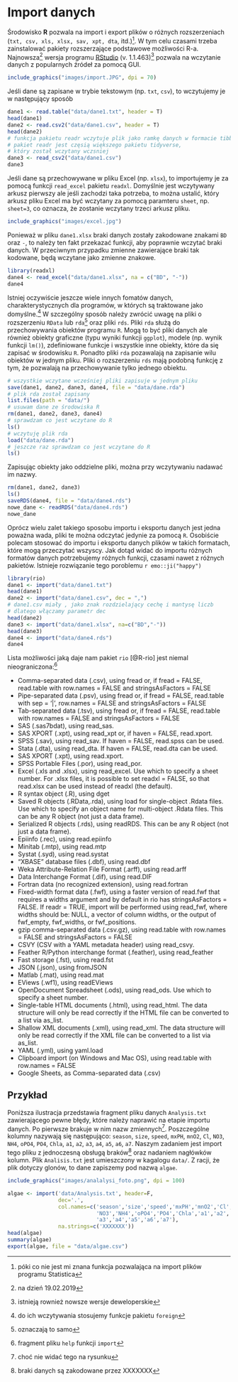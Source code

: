 # Import danych {#roz1}

Środowisko **R** pozwala na import i export plików o różnych rozszerzeniach (`txt, csv, xls, xlsx, sav, xpt, dta`, itd.)^[póki co nie jest mi znana funkcja pozwalająca na import plików programu Statistica]. W tym celu czasami trzeba zainstalować pakiety rozszerzające podstawowe możliwości R-a. Najnowsza^[na dzień 19.02.2019] wersja programu [RStudio](https://www.rstudio.com) (v. 1.1.463)^[istnieją rownież nowsze wersje deweloperskie]  pozwala na wczytanie danych z popularnych źródeł za pomocą GUI.

```r
include_graphics("images/import.JPG", dpi = 70)
```

Jeśli dane są zapisane w trybie tekstowym (np. `txt`, `csv`), to wczytujemy je w następujący sposób

```r
dane1 <- read.table("data/dane1.txt", header = T)
head(dane1)
dane2 <- read.csv2("data/dane1.csv", header = T)
head(dane2)
# funkcja pakietu readr wczytuje plik jako ramkę danych w formacie tibble
# pakiet readr jest częsią większego pakietu tidyverse, 
# który został wczytany wczsniej
dane3 <- read_csv2("data/dane1.csv")
dane3
```

Jeśli dane są przechowywane w pliku Excel (np. `xlsx`), to importujemy je za pomocą funkcji `read_excel` pakietu `readxl`. Domyślnie jest wczytywany arkusz pierwszy ale jeśli zachodzi taka potrzeba, to można ustalić, który arkusz pliku Excel ma być wczytany za pomocą paramteru `sheet`, np. `sheet=3`, co oznacza, że zostanie wczytany trzeci arkusz pliku.

```r
include_graphics("images/excel.jpg")
```

Ponieważ w pliku `dane1.xlsx` braki danych zostały zakodowane znakami `BD` oraz `-`, to należy ten fakt przekazać funkcji, aby poprawnie wczytać braki danych. W przeciwnym przypadku zmienne zawierające braki tak kodowane, będą wczytane jako zmienne znakowe.

```r
library(readxl)
dane4 <- read_excel("data/dane1.xlsx", na = c("BD", "-"))
dane4
```

Istniej oczywiście jeszcze wiele innych fomatów danych, charakterystycznych dla programów, w których są traktowane jako domyślne.^[do ich wczytywania stosujemy funkcje pakietu `foreign`] W szczególny sposób należy zwrócić uwagę na pliki o rozszerzeniu `RData` lub `rda`^[oznaczają to samo] oraz pliki `rds`. Pliki `rda` służą do przechowywania obiektów programu `R`. Mogą to być pliki danych ale również obiekty graficzne (typu wyniki funkcji `ggplot`), modele (np. wynik funkcji `lm()`), zdefiniowane funkcje i wszystkie inne obiekty, które da się zapisać w środowisku `R`. Ponadto pliki `rda` pozawalają na zapisanie wilu obiektów w jednym pliku. Pliki o rozszerzeniu `rds` mają podobną funkcję z tym, że pozwalają na przechowywanie tylko jednego obiektu.

```r
# wszystkie wczytane wcześniej pliki zapisuje w jednym pliku
save(dane1, dane2, dane3, dane4, file = "data/dane.rda")
# plik rda został zapisany
list.files(path = "data/")
# usuwam dane ze środowiska R
rm(dane1, dane2, dane3, dane4)
# sprawdzam co jest wczytane do R
ls()
# wczytuję plik rda
load("data/dane.rda")
# jeszcze raz sprawdzam co jest wczytane do R
ls()
```

Zapisując obiekty jako oddzielne pliki, można przy wczytywaniu nadawać im nazwy.

```r
rm(dane1, dane2, dane3)
ls()
saveRDS(dane4, file = "data/dane4.rds")
nowe_dane <- readRDS("data/dane4.rds")
nowe_dane
```

Oprócz wielu zalet takiego sposobu importu i eksportu danych jest jedna poważna wada, pliki te można odczytać jedynie za pomocą `R`. Osobiście polecam stosować do importu i eksportu danych plików w takich formatach, które mogą przeczytać wszyscy. Jak dotąd widać do importu różnych formatów danych potrzebujemy różnych funkcji, czasami nawet z różnych pakietów. Istnieje rozwiązanie tego poroblemu `r emo::ji("happy")`

```r
library(rio)
dane1 <- import("data/dane1.txt")
head(dane1)
dane2 <- import("data/dane1.csv", dec = ",")
# dane1.csv miały , jako znak rozdzielający cechę i mantysę liczb
# dlatego włączamy parametr dec
head(dane2)
dane3 <- import("data/dane1.xlsx", na=c("BD","-"))
head(dane3)
dane4 <- import("data/dane4.rds")
dane4
```


Lista możliwości jaką daje nam pakiet `rio` [@R-rio] jest niemal nieograniczona:^[fragment pliku `help` funkcji `import`]

- Comma-separated data (.csv), using fread or, if fread = FALSE, read.table with row.names = FALSE and stringsAsFactors = FALSE
- Pipe-separated data (.psv), using fread or, if fread = FALSE, read.table with sep = '|', row.names = FALSE and stringsAsFactors = FALSE
- Tab-separated data (.tsv), using fread or, if fread = FALSE, read.table with row.names = FALSE and stringsAsFactors = FALSE
- SAS (.sas7bdat), using read_sas.
- SAS XPORT (.xpt), using read_xpt or, if haven = FALSE, read.xport.
- SPSS (.sav), using read_sav. If haven = FALSE, read.spss can be used.
- Stata (.dta), using read_dta. If haven = FALSE, read.dta can be used.
- SAS XPORT (.xpt), using read.xport.
- SPSS Portable Files (.por), using read_por.
- Excel (.xls and .xlsx), using read_excel. Use which to specify a sheet number. For .xlsx files, it is possible to set readxl = FALSE, so that read.xlsx can be used instead of readxl (the default).
- R syntax object (.R), using dget
- Saved R objects (.RData,.rda), using load for single-object .Rdata files. Use which to specify an object name for multi-object .Rdata files. This can be any R object (not just a data frame).
- Serialized R objects (.rds), using readRDS. This can be any R object (not just a data frame).
- Epiinfo (.rec), using read.epiinfo
- Minitab (.mtp), using read.mtp
- Systat (.syd), using read.systat
- "XBASE" database files (.dbf), using read.dbf
- Weka Attribute-Relation File Format (.arff), using read.arff
- Data Interchange Format (.dif), using read.DIF
- Fortran data (no recognized extension), using read.fortran
- Fixed-width format data (.fwf), using a faster version of read.fwf that requires a widths argument and by default in rio has stringsAsFactors = FALSE. If readr = TRUE, import will be performed using read_fwf, where widths should be: NULL, a vector of column widths, or the output of fwf_empty, fwf_widths, or fwf_positions.
- gzip comma-separated data (.csv.gz), using read.table with row.names = FALSE and stringsAsFactors = FALSE
- CSVY (CSV with a YAML metadata header) using read_csvy.
- Feather R/Python interchange format (.feather), using read_feather
- Fast storage (.fst), using read.fst
- JSON (.json), using fromJSON
- Matlab (.mat), using read.mat
- EViews (.wf1), using readEViews
- OpenDocument Spreadsheet (.ods), using read_ods. Use which to specify a sheet number.
- Single-table HTML documents (.html), using read_html. The data structure will only be read correctly if the HTML file can be converted to a list via as_list.
- Shallow XML documents (.xml), using read_xml. The data structure will only be read correctly if the XML file can be converted to a list via as_list.
- YAML (.yml), using yaml.load
- Clipboard import (on Windows and Mac OS), using read.table with row.names = FALSE
- Google Sheets, as Comma-separated data (.csv)

## Przykład {#przyk1}

Poniższa ilustracja przedstawia fragment pliku danych `Analysis.txt` zawierającego pewne błędy, które należy naprawić na etapie importu danych. Po pierwsze brakuje w nim nazw zmiennych^[choć nie widać tego na rysunku]. Poszczególne kolumny nazywają się następująco: `season`, `size`, `speed`, `mxPH`, `mnO2`, `Cl`, `NO3`, `NH4`, `oPO4`, `PO4`, `Chla`, `a1`, `a2`, `a3`, `a4`, `a5`, `a6`, `a7`. Naszym zadaniem jest import tego pliku z jednoczesną obsługą braków^[braki danych są zakodowane przez XXXXXXX] oraz nadaniem nagłówków kolumn. Plik `Analisis.txt` jest umieszczony w kagalogu `data/`. Z racji, że plik dotyczy glonów, to dane zapiszemy pod nazwą `algae`.

```r
include_graphics("images/analalysi_foto.png", dpi = 100)
```

```r
algae <- import('data/Analysis.txt', header=F, 
                dec='.', 
                col.names=c('season','size','speed','mxPH','mnO2','Cl',
                            'NO3','NH4','oPO4','PO4','Chla','a1','a2',
                            'a3','a4','a5','a6','a7'),
                na.strings=c('XXXXXXX'))
head(algae)
summary(algae)
export(algae, file = "data/algae.csv")
```

